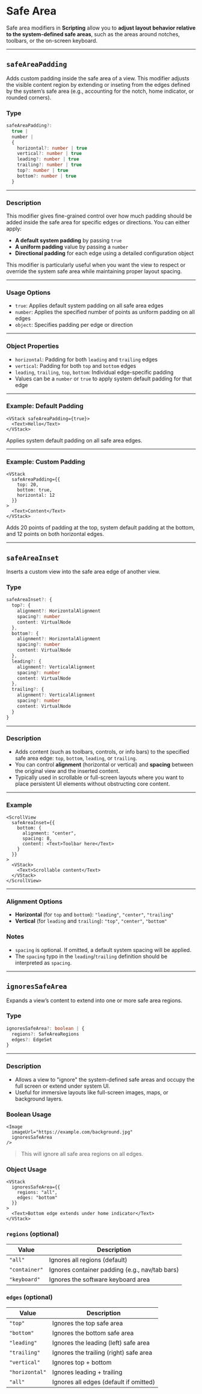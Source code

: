 # Safe Area 

Safe area modifiers in **Scripting** allow you to **adjust layout behavior relative to the system-defined safe areas**, such as the areas around notches, toolbars, or the on-screen keyboard.

---

## `safeAreaPadding`

Adds custom padding inside the safe area of a view. This modifier adjusts the visible content region by extending or inseting from the edges defined by the system’s safe area (e.g., accounting for the notch, home indicator, or rounded corners).

### Type

```ts
safeAreaPadding?: 
  true | 
  number | 
  {
    horizontal?: number | true
    vertical?: number | true
    leading?: number | true
    trailing?: number | true
    top?: number | true
    bottom?: number | true
  }
```

---

### Description

This modifier gives fine-grained control over how much padding should be added inside the safe area for specific edges or directions. You can either apply:

* **A default system padding** by passing `true`
* **A uniform padding** value by passing a `number`
* **Directional padding** for each edge using a detailed configuration object

This modifier is particularly useful when you want the view to respect or override the system safe area while maintaining proper layout spacing.

---

### Usage Options

* `true`: Applies default system padding on all safe area edges
* `number`: Applies the specified number of points as uniform padding on all edges
* `object`: Specifies padding per edge or direction

---

### Object Properties

* `horizontal`: Padding for both `leading` and `trailing` edges
* `vertical`: Padding for both `top` and `bottom` edges
* `leading`, `trailing`, `top`, `bottom`: Individual edge-specific padding
* Values can be a `number` or `true` to apply system default padding for that edge

---

### Example: Default Padding

```tsx
<VStack safeAreaPadding={true}>
  <Text>Hello</Text>
</VStack>
```

Applies system default padding on all safe area edges.

---

### Example: Custom Padding

```tsx
<VStack
  safeAreaPadding={{
    top: 20,
    bottom: true,
    horizontal: 12
  }}
>
  <Text>Content</Text>
</VStack>
```

Adds 20 points of padding at the top, system default padding at the bottom, and 12 points on both horizontal edges.

---

## `safeAreaInset`

Inserts a custom view into the safe area edge of another view.

### Type

```ts
safeAreaInset?: {
  top?: {
    alignment?: HorizontalAlignment
    spacing?: number
    content: VirtualNode
  },
  bottom?: {
    alignment?: HorizontalAlignment
    spacing?: number
    content: VirtualNode
  },
  leading?: {
    alignment?: VerticalAlignment
    spacing?: number
    content: VirtualNode
  },
  trailing?: {
    alignment?: VerticalAlignment
    spacing?: number
    content: VirtualNode
  }
}
```

---

### Description

* Adds content (such as toolbars, controls, or info bars) to the specified safe area edge: `top`, `bottom`, `leading`, or `trailing`.
* You can control **alignment** (horizontal or vertical) and **spacing** between the original view and the inserted content.
* Typically used in scrollable or full-screen layouts where you want to place persistent UI elements without obstructing core content.

---

### Example

```tsx
<ScrollView
  safeAreaInset={{
    bottom: {
      alignment: "center",
      spacing: 8,
      content: <Text>Toolbar here</Text>
    }
  }}
>
  <VStack>
    <Text>Scrollable content</Text>
  </VStack>
</ScrollView>
```

---

### Alignment Options

* **Horizontal** (for `top` and `bottom`): `"leading"`, `"center"`, `"trailing"`
* **Vertical** (for `leading` and `trailing`): `"top"`, `"center"`, `"bottom"`

### Notes

* `spacing` is optional. If omitted, a default system spacing will be applied.
* The `spacing` typo in the `leading`/`trailing` definition should be interpreted as `spacing`.

---

## `ignoresSafeArea`

Expands a view’s content to extend into one or more safe area regions.

### Type

```ts
ignoresSafeArea?: boolean | {
  regions?: SafeAreaRegions
  edges?: EdgeSet
}
```

---

### Description

* Allows a view to "ignore" the system-defined safe areas and occupy the full screen or extend under system UI.
* Useful for immersive layouts like full-screen images, maps, or background layers.

### Boolean Usage

```tsx
<Image
  imageUrl="https://example.com/background.jpg"
  ignoresSafeArea
/>
```

> This will ignore all safe area regions on all edges.

### Object Usage

```tsx
<VStack
  ignoresSafeArea={{
    regions: "all",
    edges: "bottom"
  }}
>
  <Text>Bottom edge extends under home indicator</Text>
</VStack>
```

### `regions` (optional)

| Value         | Description                                    |
| ------------- | ---------------------------------------------- |
| `"all"`       | Ignores all regions (default)                  |
| `"container"` | Ignores container padding (e.g., nav/tab bars) |
| `"keyboard"`  | Ignores the software keyboard area             |

### `edges` (optional)

| Value          | Description                            |
| -------------- | -------------------------------------- |
| `"top"`        | Ignores the top safe area              |
| `"bottom"`     | Ignores the bottom safe area           |
| `"leading"`    | Ignores the leading (left) safe area   |
| `"trailing"`   | Ignores the trailing (right) safe area |
| `"vertical"`   | Ignores top + bottom                   |
| `"horizontal"` | Ignores leading + trailing             |
| `"all"`        | Ignores all edges (default if omitted) |
